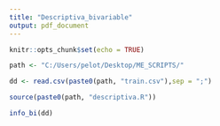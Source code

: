 ```yaml
---
title: "Descriptiva_bivariable"
output: pdf_document
---
```


```r
knitr::opts_chunk$set(echo = TRUE)
```


```r
path <- "C:/Users/pelot/Desktop/ME_SCRIPTS/"

dd <- read.csv(paste0(path, "train.csv"),sep = ";")

source(paste0(path, "descriptiva.R"))
```


```r

info_bi(dd)

```
